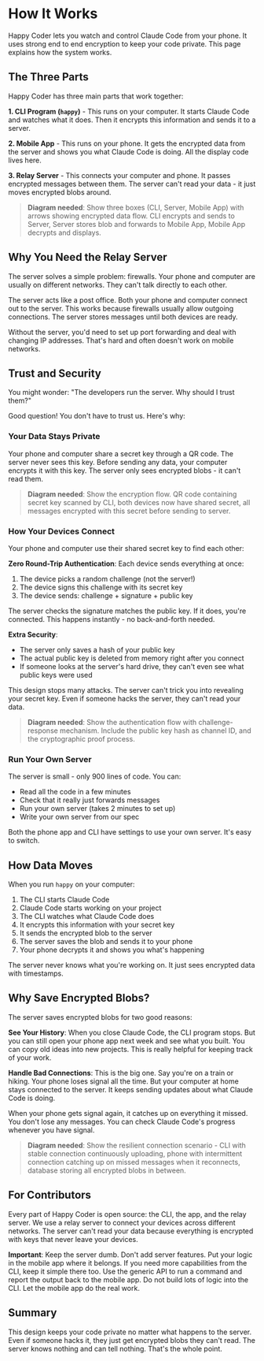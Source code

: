# How It Works

Happy Coder lets you watch and control Claude Code from your phone. It uses
strong end to end encryption to keep your code private. This page explains how the system
works.

## The Three Parts

Happy Coder has three main parts that work together:

**1. CLI Program (`happy`)** - This runs on your computer. It starts Claude Code
and watches what it does. Then it encrypts this information and sends it to a
server.

**2. Mobile App** - This runs on your phone. It gets the encrypted data from the
server and shows you what Claude Code is doing. All the display code lives
here.

**3. Relay Server** - This connects your computer and phone. It passes encrypted
messages between them. The server can't read your data - it just moves
encrypted blobs around.

> **Diagram needed**: Show three boxes (CLI, Server, Mobile App) with arrows
showing encrypted data flow. CLI encrypts and sends to Server, Server stores
blob and forwards to Mobile App, Mobile App decrypts and displays.

## Why You Need the Relay Server

The server solves a simple problem: firewalls. Your phone and computer are
usually on different networks. They can't talk directly to each other.

The server acts like a post office. Both your phone and computer connect out to
the server. This works because firewalls usually allow outgoing connections. The
server stores messages until both devices are ready.

Without the server, you'd need to set up port forwarding and deal with changing
IP addresses. That's hard and often doesn't work on mobile networks.

## Trust and Security

You might wonder: "The developers run the server. Why should I trust them?"

Good question! You don't have to trust us. Here's why:

### Your Data Stays Private

Your phone and computer share a secret key through a QR code. The server never
sees this key. Before sending any data, your computer encrypts it with this key.
The server only sees encrypted blobs - it can't read them.

> **Diagram needed**: Show the encryption flow. QR code containing secret key
scanned by CLI, both devices now have shared secret, all messages encrypted with
this secret before sending to server.

### How Your Devices Connect

Your phone and computer use their shared secret key to find each other:

**Zero Round-Trip Authentication**: Each device sends everything at once:
1. The device picks a random challenge (not the server!)
2. The device signs this challenge with its secret key
3. The device sends: challenge + signature + public key

The server checks the signature matches the public key. If it does, you're
connected. This happens instantly - no back-and-forth needed.

**Extra Security**: 
- The server only saves a hash of your public key
- The actual public key is deleted from memory right after you connect
- If someone looks at the server's hard drive, they can't even see what public keys were used

This design stops many attacks. The server can't trick you into revealing your
secret key. Even if someone hacks the server, they can't read your data.

> **Diagram needed**: Show the authentication flow with challenge-response
mechanism. Include the public key hash as channel ID, and the cryptographic
proof process.

### Run Your Own Server

The server is small - only 900 lines of code. You can:
- Read all the code in a few minutes
- Check that it really just forwards messages
- Run your own server (takes 2 minutes to set up)
- Write your own server from our spec

Both the phone app and CLI have settings to use your own server. It's easy to switch.

## How Data Moves

When you run `happy` on your computer:

1. The CLI starts Claude Code
2. Claude Code starts working on your project
3. The CLI watches what Claude Code does
4. It encrypts this information with your secret key
5. It sends the encrypted blob to the server
6. The server saves the blob and sends it to your phone
7. Your phone decrypts it and shows you what's happening

The server never knows what you're working on. It just sees encrypted data with timestamps.

## Why Save Encrypted Blobs?

The server saves encrypted blobs for two good reasons:

**See Your History**: When you close Claude Code, the CLI program stops. But you
can still open your phone app next week and see what you built. You can copy
old ideas into new projects. This is really helpful for keeping track of your
work.

**Handle Bad Connections**: This is the big one. Say you're on a train or
hiking. Your phone loses signal all the time. But your computer at home stays
connected to the server. It keeps sending updates about what Claude Code is
doing.

When your phone gets signal again, it catches up on everything it missed. You
don't lose any messages. You can check Claude Code's progress whenever you have
signal.

> **Diagram needed**: Show the resilient connection scenario - CLI with stable
connection continuously uploading, phone with intermittent connection catching
up on missed messages when it reconnects, database storing all encrypted blobs
in between.

## For Contributors

Every part of Happy Coder is open source: the CLI, the app, and the relay
server. We use a relay server to connect your devices across different networks.
The server can't read your data because everything is encrypted with keys that
never leave your devices. 

**Important**: Keep the server dumb. Don't add server
features. Put your logic in the mobile app where it belongs. If you need more
capabilities from the CLI, keep it simple there too. Use the generic API to run
a command and report the output back to the mobile app. Do not build lots of
logic into the CLI.  Let the mobile app do the real work.

## Summary

This design keeps your code private no matter what happens to the server. Even
if someone hacks it, they just get encrypted blobs they can't read. The server
knows nothing and can tell nothing. That's the whole point.
